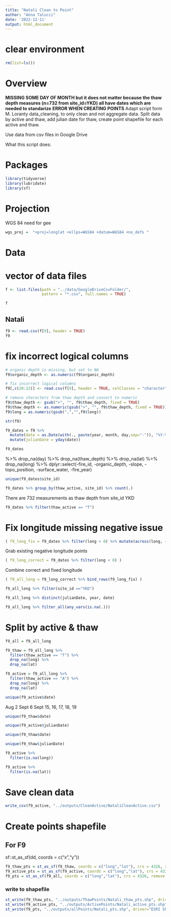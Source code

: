 ```yaml
---
title: "Natali Clean to Point"
author: "Anna Talucci"
date: '2022-12-11'
output: html_document
---
```





# clear environment
```r
rm(list=ls())
```

# Overview
**MISSING SOME DAY OF MONTH but it does not matter because the thaw depth measures (n=732 from site_id=YKD) all have dates which are needed to standarize** **ERROR WHEN CREATING POINTS**
Adapt script form M. Loranty data_cleaning, to only clean and not aggregate data. Split data by active and thaw, add julian date for thaw, create point shapefile for each active and thaw.

Use data from csv files in Google Drive

What this script does:


# Packages

```r
library(tidyverse)
library(lubridate)
library(sf)
```
# Projection

WGS 84 need for gee
```r
wgs_proj =  "+proj=longlat +ellps=WGS84 +datum=WGS84 +no_defs "
```

# Data

# vector of data files
```r
f <- list.files(path = "../data/GoogleDriveCsvFolder/",
                pattern = "*.csv", full.names = TRUE)
```

```r
f
```



## Natali
```r
f9 <- read.csv(f[9], header = TRUE)
f9
```

# fix incorrect logical columns
```r
# organic depth is missing, but set to NA
f9$organic_depth <- as.numeric(f9$organic_depth)

# fix incorrect logical columns
f9[,c(20:22)] <- read.csv(f[9], header = TRUE, colClasses = "character")[,c(20:22)]

# remove characters from thaw depth and convert to numeric
f9$thaw_depth <- gsub("+", "", f9$thaw_depth, fixed = TRUE)
f9$thaw_depth <- as.numeric(gsub(">", "", f9$thaw_depth, fixed = TRUE))
f9$long = as.numeric(gsub(",","",f9$long))
```

```r
str(f9)
```

```r
f9_dates = f9 %>%
  mutate(date = as.Date(with(., paste(year, month, day,sep="-")), "%Y-%m-%d")) %>%
  mutate(julianDate = yday(date)) 

f9_dates
```
%>%
  drop_na(day) %>%
  drop_na(thaw_depth) %>%
  drop_na(lat) %>%
  drop_na(long) %>%
  dplyr::select(-fire_id, -organic_depth, -slope, -topo_position, -surface_water, -fire_year) 



```r
unique(f9_dates$site_id)
```
```r
f9_dates %>% group_by(thaw_active, site_id) %>% count(.)
```
There are 732 measurements as thaw depth from site_id YKD

```r
f9_dates %>% filter(thaw_active == "T")
```
# Fix longitude missing negative issue
```r
( f9_long_fix = f9_dates %>% filter(long > 0) %>% mutate(across(long, ~ .x*(-1))) )
```
Grab existing negative longitude points
```r
( f9_long_correct = f9_dates %>% filter(long < 0) )
```
Combine correct and fixed longitude
```r
( f9_all_long = f9_long_correct %>% bind_rows(f9_long_fix) )
```


```r
f9_all_long %>% filter(site_id =="YKD")
```

```r
f9_all_long %>% distinct(julianDate, year, date)
```
```r
f9_all_long %>% filter_all(any_vars(is.na(.))) 
```

# Split by active & thaw
```r
f9_all = f9_all_long

f9_thaw = f9_all_long %>% 
  filter(thaw_active == "T") %>%
  drop_na(long) %>%
  drop_na(lat)

f9_active = f9_all_long %>% 
  filter(thaw_active == "A") %>%
  drop_na(long) %>%
  drop_na(lat)
```

```r
unique(f9_active$date)
```
Aug 2
Sept 6
Sept 15, 16, 17, 18, 19

```r
unique(f9_thaw$date)
```

```r
unique(f9_active$julianDate)
```

```r
unique(f9_thaw$date)
```

```r
unique(f9_thaw$julianDate)
```

```r
f9_active %>% 
  filter(is.na(long))

f9_active %>% 
  filter(is.na(lat))
```

# Save clean data
```r
write_csv(f9_active, "../outputs/CleanActive/NataliCleanActive.csv")
```

# Create points shapefile

## For F9
sf::st_as_sf(dd, coords = c("x","y"))
```r
f9_thaw_pts = st_as_sf(f9_thaw, coords = c("long","lat"), crs = 4326, remove = FALSE)
f9_active_pts = st_as_sf(f9_active, coords = c("long","lat"), crs = 4326, remove = FALSE)
f9_pts = st_as_sf(f9_all, coords = c("long","lat"), crs = 4326, remove = FALSE)
```


### write to shapefile
```r
st_write(f9_thaw_pts, "../outputs/ThawPoints/Natali_thaw_pts.shp", driver="ESRI Shapefile")
st_write(f9_active_pts, "../outputs/ActivePoints/Natali_active_pts.shp", driver="ESRI Shapefile")
st_write(f9_pts, "../outputs/allPoints/Natali_pts.shp", driver="ESRI Shapefile")
```